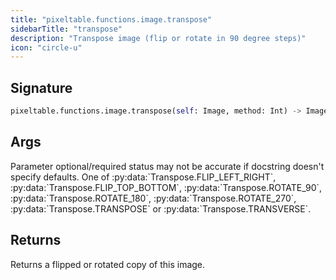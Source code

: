 ```yaml
---
title: "pixeltable.functions.image.transpose"
sidebarTitle: "transpose"
description: "Transpose image (flip or rotate in 90 degree steps)"
icon: "circle-u"
---
```

## Signature

```python
pixeltable.functions.image.transpose(self: Image, method: Int) -> Image
```

## Args

<Note>
Parameter optional/required status may not be accurate if docstring doesn't specify defaults.
</Note>

<ParamField path="method" type="Int" required>
  One of :py:data:`Transpose.FLIP_LEFT_RIGHT`, :py:data:`Transpose.FLIP_TOP_BOTTOM`, :py:data:`Transpose.ROTATE_90`, :py:data:`Transpose.ROTATE_180`, :py:data:`Transpose.ROTATE_270`, :py:data:`Transpose.TRANSPOSE` or :py:data:`Transpose.TRANSVERSE`.


</ParamField>

## Returns

<ResponseField name="return" type="any" required>
  Returns a flipped or rotated copy of this image.


</ResponseField>

